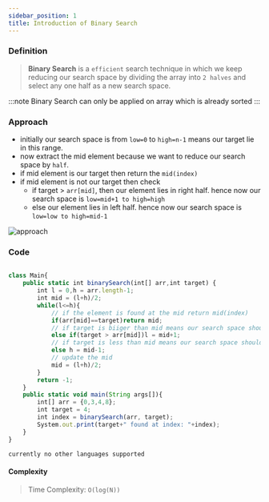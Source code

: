```yaml
---
sidebar_position: 1
title: Introduction of Binary Search
---
```



### Definition

> **Binary Search** is a `efficient` search technique in which we keep reducing our search space by dividing the array into `2 halves` and select any one half as a new search space.

:::note
Binary Search can only be applied on array which is already sorted
:::

### Approach

- initially our search space is from `low=0` to `high=n-1` means our target lie in this range.
- now extract the mid element because we want to reduce our search space by `half`.
- if mid element is our target then return the `mid(index)`
- if mid element is not our target then check
    - if target > `arr[mid]`, then our element lies in right half. hence now our search space is `low=mid+1 to high=high`
    - else our element lies in left half. hence now our search space is `low=low to high=mid-1`


![approach](https://share.sketchpad.app/22/a45-4c47-a48420.png)




### Code

<Tabs>
<TabItem value="java" label="Java">

```js

class Main{
    public static int binarySearch(int[] arr,int target) {
        int l = 0,h = arr.length-1;
        int mid = (l+h)/2;
        while(l<=h){
            // if the element is found at the mid return mid(index)
            if(arr[mid]==target)return mid;
            // if target is biiger than mid means our search space should be changed to [mid+1 to h]
            else if(target > arr[mid])l = mid+1;
            // if target is less than mid means our search space should be changed to [l to mid-1]
            else h = mid-1;
            // update the mid
            mid = (l+h)/2;
        }
        return -1;
    }
    public static void main(String args[]){
        int[] arr = {0,3,4,8};
        int target = 4;
        int index = binarySearch(arr, target);
        System.out.print(target+" found at index: "+index);
    } 
}

```

</TabItem>

<TabItem value="other" label="Other">

```
currently no other languages supported
```

</TabItem>

</Tabs>

#### Complexity
  > Time Complexity: `O(log(N))`